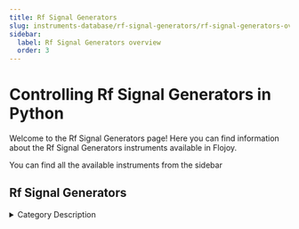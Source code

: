 ```yaml
---
title: Rf Signal Generators
slug: instruments-database/rf-signal-generators/rf-signal-generators-overview
sidebar:
  label: Rf Signal Generators overview
  order: 3
---
```


# Controlling Rf Signal Generators in Python

Welcome to the Rf Signal Generators page! Here you can find information about the Rf Signal Generators instruments available in Flojoy.

You can find all the available instruments from the sidebar



## Rf Signal Generators

<details> 
<summary>Category Description</summary> 
An arbitrary waveform generator (AWG) is a piece of electronic test equipment used to generate electrical waveforms. These waveforms can be either repetitive or single-shot (once only) in which case some kind of triggering source is required (internal or external).
</details> 

<div className="flex flex-wrap">

<InstrumentThumbnail 
    path='rf-signal-generators/keysight/keysight-33511b'
    img='https://res.cloudinary.com/dhopxs1y3/image/upload/v1691782425/Instruments/RF%20Signal%20Generator/Keysight-33511B/Keysight-33511B.jpg'
    label='Keysight 33511B'    
/>

<InstrumentThumbnail 
    path='rf-signal-generators/tektronix/awg5208'
    img='https://res.cloudinary.com/dhopxs1y3/image/upload/v1691782440/Instruments/RF%20Signal%20Generator/AWG5208/AWG5208.webp'
    label='AWG5208'    
/>

<InstrumentThumbnail 
    path='rf-signal-generators/national-instruments/ni-pxie-5654'
    img='https://res.cloudinary.com/dhopxs1y3/image/upload/v1691782467/Instruments/RF%20Signal%20Generator/NI-PXIe-5654/NI-PXIe-5654.jpg'
    label='NI PXIe-5654'    
/>

<InstrumentThumbnail 
    path='rf-signal-generators/tektronix/awg520'
    img='https://res.cloudinary.com/dhopxs1y3/image/upload/v1691782468/Instruments/RF%20Signal%20Generator/AWG520/AWG520.jpg'
    label='AWG520'    
/>

<InstrumentThumbnail 
    path='rf-signal-generators/agilent/keysight-e8257d'
    img='https://res.cloudinary.com/dhopxs1y3/image/upload/v1691782469/Instruments/RF%20Signal%20Generator/Keysight-E8257D/Keysight-E8257D.png'
    label='Keysight E8257D'    
/>

<InstrumentThumbnail 
    path='rf-signal-generators/srs/sg-380'
    img='https://res.cloudinary.com/dhopxs1y3/image/upload/v1691782478/Instruments/RF%20Signal%20Generator/SG-380/SG-380.jpg'
    label='SG 380'    
/>

<InstrumentThumbnail 
    path='rf-signal-generators/tektronix/awg2005'
    img='https://res.cloudinary.com/dhopxs1y3/image/upload/v1691782481/Instruments/RF%20Signal%20Generator/AWG2005/AWG2005.jpg'
    label='AWG2005'    
/>

<InstrumentThumbnail 
    path='rf-signal-generators/anapico/apsin-26g'
    img='https://res.cloudinary.com/dhopxs1y3/image/upload/v1691782482/Instruments/RF%20Signal%20Generator/Apsin-26G/Apsin-26G.jpg'
    label='Apsin 26G'    
/>

<InstrumentThumbnail 
    path='rf-signal-generators/keysight/keysight-n9030b-pxa'
    img='https://res.cloudinary.com/dhopxs1y3/image/upload/v1691782495/Instruments/RF%20Signal%20Generator/Keysight-N9030B-PXA/Keysight-N9030B-PXA.jpg'
    label='Keysight N9030B PXA'    
/>

<InstrumentThumbnail 
    path='rf-signal-generators/rohdeschwarz/smw-200-a'
    img='https://res.cloudinary.com/dhopxs1y3/image/upload/v1691782496/Instruments/RF%20Signal%20Generator/SMW-200-A/SMW-200-A.jpg'
    label='SMW 200 A'    
/>

<InstrumentThumbnail 
    path='rf-signal-generators/keysight/keysight-mawgdef'
    img='https://res.cloudinary.com/dhopxs1y3/image/upload/v1691782497/Instruments/RF%20Signal%20Generator/Keysight-MAwgDef/Keysight-MAwgDef.jpg'
    label='Keysight MAwgDef'    
/>

<InstrumentThumbnail 
    path='rf-signal-generators/erainstruments/erasynth'
    img='https://res.cloudinary.com/dhopxs1y3/image/upload/v1691782500/Instruments/RF%20Signal%20Generator/ERASYNTH/ERASYNTH.jpg'
    label='ERASYNTH'    
/>

<InstrumentThumbnail 
    path='rf-signal-generators/signalcore/5521a'
    img='https://res.cloudinary.com/dhopxs1y3/image/upload/v1691782505/Instruments/RF%20Signal%20Generator/5521A/5521A.png'
    label='5521A'    
/>

<InstrumentThumbnail 
    path='rf-signal-generators/keysight/keysight-n5171b-exg'
    img='https://res.cloudinary.com/dhopxs1y3/image/upload/v1691782507/Instruments/RF%20Signal%20Generator/Keysight-N5171B-EXG/Keysight-N5171B-EXG.jpg'
    label='Keysight N5171B EXG'    
/>

<InstrumentThumbnail 
    path='rf-signal-generators/national-instruments/rfsg'
    img='https://res.cloudinary.com/dhopxs1y3/image/upload/v1705522675/Instruments/RF%20Signal%20Generators/RFSG/ni-rfsg.png'
    label='RFSG'    
/>

<InstrumentThumbnail 
    path='rf-signal-generators/zurich-instruments/hdawg'
    img='https://res.cloudinary.com/dhopxs1y3/image/upload/v1691782519/Instruments/RF%20Signal%20Generator/HDAWG/HDAWG.webp'
    label='HDAWG'    
/>

<InstrumentThumbnail 
    path='rf-signal-generators/rohdes-and-schwarz/sma100a'
    img='https://res.cloudinary.com/dhopxs1y3/image/upload/v1691782521/Instruments/RF%20Signal%20Generator/SMA100A/SMA100A.jpg'
    label='SMA100A'    
/>

<InstrumentThumbnail 
    path='rf-signal-generators/agilent/keysight-e8267c'
    img='https://res.cloudinary.com/dhopxs1y3/image/upload/v1691782522/Instruments/RF%20Signal%20Generator/Keysight-E8267C/Keysight-E8267C.webp'
    label='Keysight E8267C'    
/>

<InstrumentThumbnail 
    path='rf-signal-generators/rohdes-and-schwarz/sfm'
    img='https://res.cloudinary.com/dhopxs1y3/image/upload/v1691782523/Instruments/RF%20Signal%20Generator/SFM/SFM.jpg'
    label='SFM'    
/>

<InstrumentThumbnail 
    path='rf-signal-generators/tektronix/awg70002a'
    img='https://res.cloudinary.com/dhopxs1y3/image/upload/v1691782530/Instruments/RF%20Signal%20Generator/AWG70002A/AWG70002A.webp'
    label='AWG70002A'    
/>

<InstrumentThumbnail 
    path='rf-signal-generators/tektronix/awg70001a'
    img='https://res.cloudinary.com/dhopxs1y3/image/upload/v1691782537/Instruments/RF%20Signal%20Generator/AWG70001A/AWG70001A.jpg'
    label='AWG70001A'    
/>

<InstrumentThumbnail 
    path='rf-signal-generators/agilent/keysight-e8267d'
    img='https://res.cloudinary.com/dhopxs1y3/image/upload/v1691782543/Instruments/RF%20Signal%20Generator/Keysight-E8267D/Keysight-E8267D.png'
    label='Keysight E8267D'    
/>

<InstrumentThumbnail 
    path='rf-signal-generators/keysight/keysight-m3201a'
    img='https://res.cloudinary.com/dhopxs1y3/image/upload/v1691782547/Instruments/RF%20Signal%20Generator/Keysight-M3201A/Keysight-M3201A.png'
    label='Keysight M3201A'    
/>

<InstrumentThumbnail 
    path='rf-signal-generators/keysight/keysight-33510b'
    img='https://res.cloudinary.com/dhopxs1y3/image/upload/v1691782555/Instruments/RF%20Signal%20Generator/Keysight-33510B/Keysight-33510B.jpg'
    label='Keysight 33510B'    
/>

<InstrumentThumbnail 
    path='rf-signal-generators/keysight/keysight-m3202a'
    img='https://res.cloudinary.com/dhopxs1y3/image/upload/v1691782559/Instruments/RF%20Signal%20Generator/Keysight-M3202A/Keysight-M3202A.png'
    label='Keysight M3202A'    
/>

<InstrumentThumbnail 
    path='rf-signal-generators/keysight/keysight-33250a'
    img='https://res.cloudinary.com/dhopxs1y3/image/upload/v1691782561/Instruments/RF%20Signal%20Generator/Keysight-33250A/Keysight-33250A.jpg'
    label='Keysight 33250A'    
/>

<InstrumentThumbnail 
    path='rf-signal-generators/stanford-research/sg384'
    img='https://res.cloudinary.com/dhopxs1y3/image/upload/v1691782577/Instruments/RF%20Signal%20Generator/SG-384/SG-384.jpg'
    label='SG384'    
/>

<InstrumentThumbnail 
    path='rf-signal-generators/keysight/keysight-33522b'
    img='https://res.cloudinary.com/dhopxs1y3/image/upload/v1691782578/Instruments/RF%20Signal%20Generator/Keysight-33522B/Keysight-33522B.jpg'
    label='Keysight 33522B'    
/>

<InstrumentThumbnail 
    path='rf-signal-generators/tektronix/awg70001b'
    img='https://res.cloudinary.com/dhopxs1y3/image/upload/v1691782579/Instruments/RF%20Signal%20Generator/AWG70001B/AWG70001B.png'
    label='AWG70001B'    
/>

<InstrumentThumbnail 
    path='rf-signal-generators/keysight/keysight-e8267d-psg'
    img='https://res.cloudinary.com/dhopxs1y3/image/upload/v1691782618/Instruments/RF%20Signal%20Generator/Keysight-E8267D-PSG/Keysight-E8267D-PSG.png'
    label='Keysight E8267D PSG'    
/>

<InstrumentThumbnail 
    path='rf-signal-generators/anritsu/from-mg3690c-series'
    img='https://res.cloudinary.com/dhopxs1y3/image/upload/v1691782625/Instruments/RF%20Signal%20Generator/From-MG3690C-Series/From-MG3690C-Series.jpg'
    label='From MG3690C Series'    
/>

<InstrumentThumbnail 
    path='rf-signal-generators/keysight/keysight-n5173b-exg'
    img='https://res.cloudinary.com/dhopxs1y3/image/upload/v1691782636/Instruments/RF%20Signal%20Generator/Keysight-N5173B-EXG/Keysight-N5173B-EXG.png'
    label='Keysight N5173B EXG'    
/>

<InstrumentThumbnail 
    path='rf-signal-generators/qutech/f1d'
    img='https://res.cloudinary.com/dhopxs1y3/image/upload/v1691782660/Instruments/RF%20Signal%20Generator/F1d/F1d.png'
    label='F1d'    
/>

<InstrumentThumbnail 
    path='rf-signal-generators/tektronix/awg70000a'
    img='https://res.cloudinary.com/dhopxs1y3/image/upload/v1691782662/Instruments/RF%20Signal%20Generator/AWG70000A/AWG70000A.webp'
    label='AWG70000A'    
/>

<InstrumentThumbnail 
    path='rf-signal-generators/rohdeschwarz/smw-200a-b140'
    img='https://res.cloudinary.com/dhopxs1y3/image/upload/v1691782663/Instruments/RF%20Signal%20Generator/SMW-200A---B140/SMW-200A---B140.webp'
    label='SMW 200A-B140'    
/>

<InstrumentThumbnail 
    path='rf-signal-generators/keysight/keysight-33512b'
    img='https://res.cloudinary.com/dhopxs1y3/image/upload/v1691782667/Instruments/RF%20Signal%20Generator/Keysight-33512B/Keysight-33512B.jpg'
    label='Keysight 33512B'    
/>

<InstrumentThumbnail 
    path='rf-signal-generators/keysight/ktmawg-ivi-c'
    img='https://res.cloudinary.com/dhopxs1y3/image/upload/v1691782673/Instruments/RF%20Signal%20Generator/KtMAwg-IVI-C/KtMAwg-IVI-C.jpg'
    label='KtMAwg IVI-C'    
/>

<InstrumentThumbnail 
    path='rf-signal-generators/zurich-instruments/shfsg'
    img='https://res.cloudinary.com/dhopxs1y3/image/upload/v1691782679/Instruments/RF%20Signal%20Generator/SHFSG/SHFSG.webp'
    label='SHFSG'    
/>

<InstrumentThumbnail 
    path='rf-signal-generators/erainstruments/erasynth'
    img='https://res.cloudinary.com/dhopxs1y3/image/upload/v1692395718/Instruments/RF%20Signal%20Generators/ERASYNTH/file.png'
    label='E4421B ESG-A'    
/>

<InstrumentThumbnail 
    path='rf-signal-generators/keysight/keysight-n6705b'
    img='https://res.cloudinary.com/dhopxs1y3/image/upload/v1691782689/Instruments/Power%20Supplies/Keysight-N6705B/Keysight-N6705B.png'
    label='Keysight N6705B'    
/>

<InstrumentThumbnail 
    path='rf-signal-generators/tektronix/awg5014'
    img='https://res.cloudinary.com/dhopxs1y3/image/upload/v1691782696/Instruments/RF%20Signal%20Generator/AWG5014/AWG5014.jpg'
    label='AWG5014'    
/>

<InstrumentThumbnail 
    path='rf-signal-generators/agilent/keysight-33220a'
    img='https://res.cloudinary.com/dhopxs1y3/image/upload/v1691782698/Instruments/RF%20Signal%20Generator/Keysight-33220A/Keysight-33220A.webp'
    label='Keysight 33220A'    
/>

<InstrumentThumbnail 
    path='rf-signal-generators/agilent/keysight-33521a'
    img='https://res.cloudinary.com/dhopxs1y3/image/upload/v1691782702/Instruments/RF%20Signal%20Generator/Keysight-33521-A/Keysight-33521-A.png'
    label='Keysight 33521A'    
/>

<InstrumentThumbnail 
    path='rf-signal-generators/qutech/s5i'
    img='https://res.cloudinary.com/dhopxs1y3/image/upload/v1691782708/Instruments/RF%20Signal%20Generator/S5i/S5i.png'
    label='S5i'    
/>

<InstrumentThumbnail 
    path='rf-signal-generators/rohde-schwarz/r&s-sgs100a'
    img='https://res.cloudinary.com/dhopxs1y3/image/upload/v1691782716/Instruments/RF%20Signal%20Generator/RS-SGS100A/RS-SGS100A.jpg'
    label='R&S SGS100A'    
/>

<InstrumentThumbnail 
    path='rf-signal-generators/rohdeschwarz/smr-40'
    img='https://res.cloudinary.com/dhopxs1y3/image/upload/v1691782727/Instruments/RF%20Signal%20Generator/SMR-40/SMR-40.jpg'
    label='SMR 40'    
/>

<InstrumentThumbnail 
    path='rf-signal-generators/keysight/keysight-n5183b-mxg'
    img='https://res.cloudinary.com/dhopxs1y3/image/upload/v1691782749/Instruments/RF%20Signal%20Generator/Keysight-N5183B-MXG/Keysight-N5183B-MXG.png'
    label='Keysight N5183B MXG'    
/>

<InstrumentThumbnail 
    path='rf-signal-generators/tektronix/awg70002b'
    img='https://res.cloudinary.com/dhopxs1y3/image/upload/v1691782752/Instruments/RF%20Signal%20Generator/AWG70002B/AWG70002B.jpg'
    label='AWG70002B'    
/>

<InstrumentThumbnail 
    path='rf-signal-generators/hp/keysight-8657b'
    img='https://res.cloudinary.com/dhopxs1y3/image/upload/v1691782753/Instruments/RF%20Signal%20Generator/Keysight-8657B/Keysight-8657B.jpg'
    label='Keysight 8657B'    
/>

<InstrumentThumbnail 
    path='rf-signal-generators/zurich-instruments/hdawg'
    img='https://res.cloudinary.com/dhopxs1y3/image/upload/v1691782519/Instruments/RF%20Signal%20Generator/HDAWG/HDAWG.webp'
    label='HDAWG'    
/>

</div>